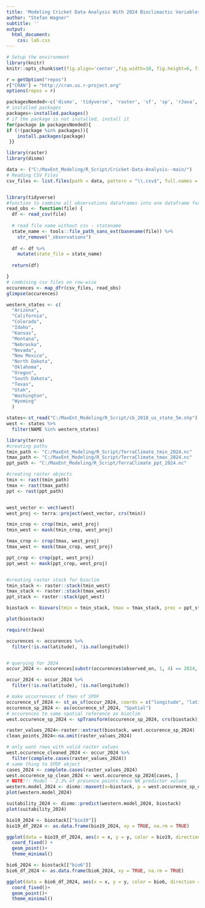 ---
title: 'Modeling Cricket Data Analysis With 2024 Bioclimactic Variables'
author: "Stefan Wagner"
subtitle: ''
output:
  html_document:
    css: lab.css
---

```{r setup, include=FALSE}
# Setup the environment
library(knitr)
knitr::opts_chunk$set(fig.align='center',fig.width=10, fig.height=6, fig.path='Figs/',  warning=FALSE, echo=TRUE, eval=TRUE, message=FALSE)

r = getOption("repos")
r["CRAN"] = "http://cran.us.r-project.org"
options(repos = r)
```

```{r, echo=F, eval=T}
packagesNeeded<-c('dismo', 'tidyverse', 'raster', 'sf', 'sp', 'rJava', 'ggplot2', 'terra', 'ncdf4')
# installed packages
packages<-installed.packages()
# if the package is not installed, install it
for(package in packagesNeeded){
if (!(package %in% packages)){
    install.packages(package)
 }}
```

```{r}
library(raster)
library(dismo)

data <- ("C:/MaxEnt_Modeling/R_Script/Cricket-Data-Analysis--main/")
# Reading CSV Files 
csv_files <- list.files(path = data, pattern = "\\.csv$", full.names = T, recursive = T)


library(tidyverse)
#function to combine all observations dataframes into one dataframe for analysis
read_obs <- function(file) {
  df <- read_csv(file)
  
  # read file name without csv - statename 
  state_name <- tools::file_path_sans_ext(basename(file)) %>%
    str_remove("_observations")
  
  df <- df %>%
    mutate(state_file = state_name)
  
  return(df)  

}
# combining csv files on row-wise
occurences <- map_dfr(csv_files, read_obs)
glimpse(occurences)

western_states <- c(
  "Arizona", 
  "California", 
  "Colorado", 
  "Idaho", 
  "Kansas", 
  "Montana", 
  "Nebraska",
  "Nevada",
  "New Mexico",
  "North Dakota",
  "Oklahoma",
  "Oregon",
  "South Dakota",
  "Texas",
  "Utah",
  "Washington",
  "Wyoming"
  )

states<-st_read("C:/MaxEnt_Modeling/R_Script/cb_2018_us_state_5m.shp")
west <- states %>%
  filter(NAME %in% western_states)

```


```{r}
library(terra)
#creating paths
tmin_path <- "C:/MaxEnt_Modeling/R_Script/TerraClimate_tmin_2024.nc"
tmax_path <- "C:/MaxEnt_Modeling/R_Script/TerraClimate_tmax_2024.nc"
ppt_path <- "C:/MaxEnt_Modeling/R_Script/TerraClimate_ppt_2024.nc"

#creating raster objects
tmin <- rast(tmin_path)
tmax <- rast(tmax_path)
ppt <- rast(ppt_path)


west_vector <- vect(west)
west_proj <- terra::project(west_vector, crs(tmin))

tmin_crop <- crop(tmin, west_proj)
tmin_west <- mask(tmin_crop, west_proj)

tmax_crop <- crop(tmax, west_proj)
tmax_west <- mask(tmax_crop, west_proj)

ppt_crop <- crop(ppt, west_proj)
ppt_west <- mask(ppt_crop, west_proj)


#creating raster stack for bioclim 
tmin_stack <- raster::stack(tmin_west)
tmax_stack <- raster::stack(tmax_west)
ppt_stack <- raster::stack(ppt_west)

biostack <- biovars(tmin = tmin_stack, tmax = tmax_stack, prec = ppt_stack)

plot(biostack)

```

```{r}
require(rJava)

occurences <- occurences %>%
  filter(!is.na(latitude), !is.na(longitude))


# querying for 2024
occur_2024 <- occurences[substr(occurences$observed_on, 1, 4) == 2024, ]

occur_2024 <- occur_2024 %>%
  filter(!is.na(latitude), !is.na(longitude))

# make occurrences sf then sf SPDF
occurence_sf_2024 <- st_as_sf(occur_2024, coords = c("longitude", "latitude"), crs = 4326)
occurence_sp_2024 <- as(occurence_sf_2024, "Spatial")
# occurences to same spatial reference as bioclim 
west.occurence_sp_2024 <- spTransform(occurence_sp_2024, crs(biostack))

raster_values_2024<-raster::extract(biostack, west.occurence_sp_2024)
clean_points_2024<-na.omit(raster_values_2024)

# only want rows with valid raster values
west.occurence_cleaned_2024 <- occur_2024 %>%
  filter(complete.cases(raster_values_2024))
# same thing to SPDF object
cases_2024 <- complete.cases(raster_values_2024)
west.occurence_sp_clean_2024 <- west.occurence_sp_2024[cases, ]
# NOTE!!: Model - 2.3% of presence points have NA predictor values
western.model_2024 <- dismo::maxent(x=biostack, p = west.occurence_sp_clean_2024)
plot(western.model_2024)

suitability_2024 <- dismo::predict(western.model_2024, biostack)
plot(suitability_2024)
```


```{r}
bio19_2024 <- biostack[["bio19"]]
bio19_df_2024 <- as.data.frame(bio19_2024, xy = TRUE, na.rm = TRUE)

ggplot(data = bio19_df_2024, aes(x = x, y = y, color = bio19, direction = 1)) +
  coord_fixed() +
  geom_point()+
  theme_minimal()

bio6_2024 <- biostack[["bio6"]]
bio6_df_2024 <- as.data.frame(bio6_2024, xy = TRUE, na.rm = TRUE)

ggplot(data = bio6_df_2024, aes(x = x, y = y, color = bio6, direction = 1)) +
  coord_fixed()+
  geom_point()+
  theme_minimal()


```



